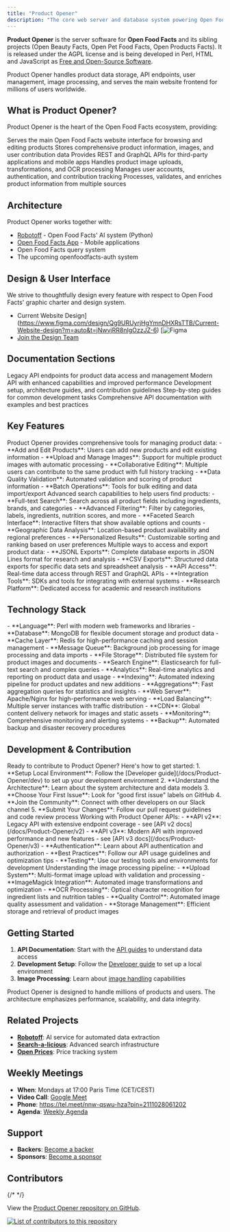 ```yaml
---
title: "Product Opener"
description: "The core web server and database system powering Open Food Facts. Learn about the backend infrastructure, APIs, and database architecture."
---
```



**Product Opener** is the server software for **Open Food Facts** and its sibling projects (Open Beauty Facts, Open Pet Food Facts, Open Products Facts). It is released under the AGPL license and is being developed in Perl, HTML and JavaScript as [Free and Open-Source Software](https://en.wikipedia.org/wiki/Free_and_open-source_software).

<Callout type="info">
  Product Opener handles product data storage, API endpoints, user management,
  image processing, and serves the main website frontend for millions of users
  worldwide.
</Callout>

## What is Product Opener?

Product Opener is the heart of the Open Food Facts ecosystem, providing:

<Steps>
  <Step title="Web Server">
    Serves the main Open Food Facts website interface for browsing and editing
    products
  </Step>
  <Step title="Database System">
    Stores comprehensive product information, images, and user contribution data
  </Step>
  <Step title="API Backend">
    Provides REST and GraphQL APIs for third-party applications and mobile apps
  </Step>
  <Step title="Image Processing">
    Handles product image uploads, transformations, and OCR processing
  </Step>
  <Step title="User Management">
    Manages user accounts, authentication, and contribution tracking
  </Step>
  <Step title="Data Pipeline">
    Processes, validates, and enriches product information from multiple sources
  </Step>
</Steps>

## Architecture

Product Opener works together with:

- [Robotoff](https://github.com/openfoodfacts/robotoff) - Open Food Facts' AI system (Python)
- [Open Food Facts App](https://github.com/openfoodfacts/smooth-app) - Mobile applications
- Open Food Facts query system
- The upcoming openfoodfacts-auth system

## Design & User Interface

We strive to thoughtfully design every feature with respect to Open Food Facts' graphic charter and design system.

- Current Website Design](https://www.figma.com/design/Qg9URUyrjHgYmnDHXRsTTB/Current-Website-design?m=auto&t=jNwvjRR8nIgOzzJZ-6) [![Figma](https://img.shields.io/badge/figma-%23F24E1E.svg?logo=figma&logoColor=white)
- [Join the Design Team](https://github.com/openfoodfacts/openfoodfacts-design)

## Documentation Sections

<Cards>
  <Card href="/docs/Product-Opener/v2" title="API v2 Reference">
    Legacy API endpoints for product data access and management
  </Card>
  <Card href="/docs/Product-Opener/v3" title="API v3 Reference">
    Modern API with enhanced capabilities and improved performance
  </Card>
  <Card href="/docs/Product-Opener/dev" title="Developer Documentation">
    Development setup, architecture guides, and contribution guidelines
  </Card>
  <Card href="/docs/Product-Opener/tutorials" title="Tutorials">
    Step-by-step guides for common development tasks
  </Card>
  <Card href="/docs/Product-Opener/api-docs" title="API Documentation">
    Comprehensive API documentation with examples and best practices
  </Card>
</Cards>

## Key Features

<Accordions type="single">
  <Accordion title="Product Management" id="product-management">
    Product Opener provides comprehensive tools for managing product data:
    - **Add and Edit Products**: Users can add new products and edit existing information
    - **Upload and Manage Images**: Support for multiple product images with automatic processing
    - **Collaborative Editing**: Multiple users can contribute to the same product with full history tracking
    - **Data Quality Validation**: Automated validation and scoring of product information
    - **Batch Operations**: Tools for bulk editing and data import/export
  </Accordion>
  
  <Accordion title="Search & Discovery" id="search-discovery">
    Advanced search capabilities to help users find products:
    - **Full-text Search**: Search across all product fields including ingredients, brands, and categories
    - **Advanced Filtering**: Filter by categories, labels, ingredients, nutrition scores, and more
    - **Faceted Search Interface**: Interactive filters that show available options and counts
    - **Geographic Data Analysis**: Location-based product availability and regional preferences
    - **Personalized Results**: Customizable sorting and ranking based on user preferences
  </Accordion>
  
  <Accordion title="Data Export & Integration" id="data-export">
    Multiple ways to access and export product data:
    - **JSONL Exports**: Complete database exports in JSON Lines format for research and analysis
    - **CSV Exports**: Structured data exports for specific data sets and spreadsheet analysis
    - **API Access**: Real-time data access through REST and GraphQL APIs
    - **Integration Tools**: SDKs and tools for integrating with external systems
    - **Research Platform**: Dedicated access for academic and research institutions
  </Accordion>
</Accordions>

## Technology Stack

<Accordions type="single">
  <Accordion title="Backend Technologies" id="backend-tech">
    - **Language**: Perl with modern web frameworks and libraries
    - **Database**: MongoDB for flexible document storage and product data
    - **Cache Layer**: Redis for high-performance caching and session management
    - **Message Queue**: Background job processing for image processing and data imports
    - **File Storage**: Distributed file system for product images and documents
  </Accordion>
  
  <Accordion title="Search & Analytics" id="search-analytics">
    - **Search Engine**: Elasticsearch for full-text search and complex queries
    - **Analytics**: Real-time analytics and reporting on product data and usage
    - **Indexing**: Automated indexing pipeline for product updates and new additions
    - **Aggregations**: Fast aggregation queries for statistics and insights
  </Accordion>
  
  <Accordion title="Infrastructure & Deployment" id="infrastructure">
    - **Web Server**: Apache/Nginx for high-performance web serving
    - **Load Balancing**: Multiple server instances with traffic distribution
    - **CDN**: Global content delivery network for images and static assets
    - **Monitoring**: Comprehensive monitoring and alerting systems
    - **Backup**: Automated backup and disaster recovery procedures
  </Accordion>
</Accordions>

## Development & Contribution

<Accordions type="single">
  <Accordion title="Getting Started with Development" id="dev-getting-started">
    Ready to contribute to Product Opener? Here's how to get started:
    1. **Setup Local Environment**: Follow the [Developer guide](/docs/Product-Opener/dev) to set up your development environment
    2. **Understand the Architecture**: Learn about the system architecture and data models
    3. **Choose Your First Issue**: Look for "good first issue" labels on GitHub
    4. **Join the Community**: Connect with other developers on our Slack channel
    5. **Submit Your Changes**: Follow our pull request guidelines and code review process
  </Accordion>
  
  <Accordion title="API Development" id="api-development">
    Working with Product Opener APIs:
    - **API v2**: Legacy API with extensive endpoint coverage - see [API v2 docs](/docs/Product-Opener/v2)
    - **API v3**: Modern API with improved performance and new features - see [API v3 docs](/docs/Product-Opener/v3)
    - **Authentication**: Learn about API authentication and authorization
    - **Best Practices**: Follow our API usage guidelines and optimization tips
    - **Testing**: Use our testing tools and environments for development
  </Accordion>
  
  <Accordion title="Image Processing" id="image-processing">
    Understanding the image processing pipeline:
    - **Upload System**: Multi-format image upload with validation and processing
    - **ImageMagick Integration**: Automated image transformations and optimization
    - **OCR Processing**: Optical character recognition for ingredient lists and nutrition tables
    - **Quality Control**: Automated image quality assessment and validation
    - **Storage Management**: Efficient storage and retrieval of product images
  </Accordion>
</Accordions>

## Getting Started

1. **API Documentation**: Start with the [API guides](/docs/Product-Opener/api) to understand data access
2. **Development Setup**: Follow the [Developer guide](/docs/Product-Opener/dev) to set up a local environment
3. **Image Processing**: Learn about [image handling](/docs/Product-Opener/images) capabilities

<Callout type="info">
  Product Opener is designed to handle millions of products and users. The
  architecture emphasizes performance, scalability, and data integrity.
</Callout>

## Related Projects

- **[Robotoff](/docs/Robotoff)**: AI service for automated data extraction
- **[Search-a-licious](/docs/Search-a-licious)**: Advanced search infrastructure
- **[Open Prices](/docs/Open-prices)**: Price tracking system

## Weekly Meetings

- **When**: Mondays at 17:00 Paris Time (CET/CEST)
- **Video Call**: [Google Meet](https://meet.google.com/nnw-qswu-hza)
- **Phone**: https://tel.meet/nnw-qswu-hza?pin=2111028061202
- **Agenda**: [Weekly Agenda](https://drive.google.com/open?id=1LL8-aiSF482xaJ1o0AKmhXB5QWfVE0_jzvYakq3VXys)

## Support

- **Backers**: [Become a backer](https://opencollective.com/openfoodfacts-server#backer)
- **Sponsors**: [Become a sponsor](https://opencollective.com/openfoodfacts-server#sponsor)

## Contributors

{/* <GithubInfo owner="openfoodfacts" repo="openfoodfacts-server" /> */}

View the [Product Opener repository on GitHub](https://github.com/openfoodfacts/openfoodfacts-server).

<a href="https://github.com/openfoodfacts/openfoodfacts-server/graphs/contributors">
  <img
    alt="List of contributors to this repository"
    src="https://contrib.rocks/image?repo=openfoodfacts/openfoodfacts-server"
  />
</a>
